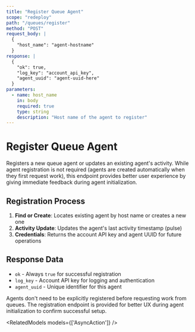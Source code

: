 ```yaml
---
title: "Register Queue Agent"
scope: "redeploy"
path: "/queues/register"
method: "POST"
request_body: |
  {
    "host_name": "agent-hostname"
  }
response: |
  {
    "ok": true,
    "log_key": "account_api_key",
    "agent_uuid": "agent-uuid-here"
  }
parameters:
  - name: host_name
    in: body
    required: true
    type: string
    description: "Host name of the agent to register"
---
```


# Register Queue Agent

Registers a new queue agent or updates an existing agent's activity. While agent registration is not required (agents are created automatically when they first request work), this endpoint provides better user experience by giving immediate feedback during agent initialization.

## Registration Process

1. **Find or Create**: Locates existing agent by host name or creates a new one
2. **Activity Update**: Updates the agent's last activity timestamp (pulse)
3. **Credentials**: Returns the account API key and agent UUID for future operations

## Response Data

- `ok` - Always `true` for successful registration
- `log_key` - Account API key for logging and authentication
- `agent_uuid` - Unique identifier for this agent

<Callout type="info" title="Agent Lifecycle">
Agents don't need to be explicitly registered before requesting work from queues. The registration endpoint is provided for better UX during agent initialization to confirm successful setup.
</Callout>

<RelatedModels models={['AsyncAction']} />